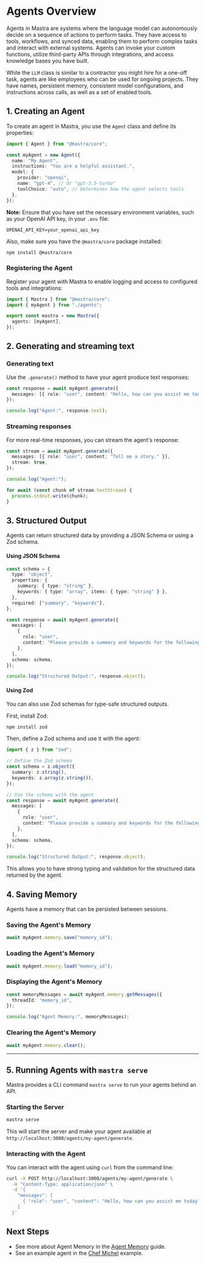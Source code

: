 # Agents Overview

Agents in Mastra are systems where the language model can autonomously decide on a sequence of actions to perform tasks. They have access to tools, workflows, and synced data, enabling them to perform complex tasks and interact with external systems. Agents can invoke your custom functions, utilize third-party APIs through integrations, and access knowledge bases you have built.

While the `LLM` class is similar to a contractor you might hire for a one-off task, agents are like employees who can be used for ongoing projects. They have names, persistent memory, consistent model configurations, and instructions across calls, as well as a set of enabled tools.

## 1. Creating an Agent

To create an agent in Mastra, you use the `Agent` class and define its properties:

```ts showLineNumbers filename="src/mastra/agents/index.ts" copy
import { Agent } from "@mastra/core";

const myAgent = new Agent({
  name: "My Agent",
  instructions: "You are a helpful assistant.",
  model: {
    provider: "openai",
    name: "gpt-4", // Or "gpt-3.5-turbo"
    toolChoice: "auto", // Determines how the agent selects tools
  },
});
```

**Note:** Ensure that you have set the necessary environment variables, such as your OpenAI API key, in your `.env` file:

```.env filename=".env" copy
OPENAI_API_KEY=your_openai_api_key
```

Also, make sure you have the `@mastra/core` package installed:

```bash npm2yarn copy
npm install @mastra/core
```

### Registering the Agent

Register your agent with Mastra to enable logging and access to configured tools and integrations:

```ts showLineNumbers filename="src/mastra/index.ts" lines={3, 8} copy
import { Mastra } from "@mastra/core";
import { myAgent } from "./agents";

export const mastra = new Mastra({
  agents: [myAgent],
});
```

## 2. Generating and streaming text

### Generating text

Use the `.generate()` method to have your agent produce text responses:

```ts showLineNumbers filename="src/mastra/index.ts" copy
const response = await myAgent.generate({
  messages: [{ role: "user", content: "Hello, how can you assist me today?" }],
});

console.log("Agent:", response.text);
```

### Streaming responses

For more real-time responses, you can stream the agent's response:

```ts showLineNumbers filename="src/mastra/index.ts" lines={6} copy
const stream = await myAgent.generate({
  messages: [{ role: "user", content: "Tell me a story." }],
  stream: true,
});

console.log("Agent:");

for await (const chunk of stream.textStream) {
  process.stdout.write(chunk);
}
```

## **3. Structured Output**

Agents can return structured data by providing a JSON Schema or using a Zod schema.

#### Using JSON Schema

```typescript
const schema = {
  type: "object",
  properties: {
    summary: { type: "string" },
    keywords: { type: "array", items: { type: "string" } },
  },
  required: ["summary", "keywords"],
};

const response = await myAgent.generate({
  messages: [
    {
      role: "user",
      content: "Please provide a summary and keywords for the following text: ...",
    },
  ],
  schema: schema,
});

console.log("Structured Output:", response.object);
```

#### Using Zod

You can also use Zod schemas for type-safe structured outputs.

First, install Zod:

```bash npm2yarn copy
npm install zod
```

Then, define a Zod schema and use it with the agent:

```ts showLineNumbers filename="src/mastra/index.ts" copy
import { z } from "zod";

// Define the Zod schema
const schema = z.object({
  summary: z.string(),
  keywords: z.array(z.string()),
});

// Use the schema with the agent
const response = await myAgent.generate({
  messages: [
    {
      role: "user",
      content: "Please provide a summary and keywords for the following text: ...",
    },
  ],
  schema: schema,
});

console.log("Structured Output:", response.object);
```

This allows you to have strong typing and validation for the structured data returned by the agent.

## **4. Saving Memory**

Agents have a memory that can be persisted between sessions.

### **Saving the Agent's Memory**

```typescript
await myAgent.memory.save("memory_id");
```

### **Loading the Agent's Memory**

```typescript
await myAgent.memory.load("memory_id");
```

### **Displaying the Agent's Memory**

```typescript
const memoryMessages = await myAgent.memory.getMessages({
  threadId: "memory_id",
});

console.log("Agent Memory:", memoryMessages);
```

### **Clearing the Agent's Memory**

```typescript
await myAgent.memory.clear();
```

---

## **5. Running Agents with `mastra serve`**

Mastra provides a CLI command `mastra serve` to run your agents behind an API.

### **Starting the Server**

```bash
mastra serve
```

This will start the server and make your agent available at `http://localhost:3000/agents/my-agent/generate`.

### **Interacting with the Agent**

You can interact with the agent using `curl` from the command line:

```bash
curl -X POST http://localhost:3000/agents/my-agent/generate \
  -H "Content-Type: application/json" \
  -d '{
    "messages": [
      { "role": "user", "content": "Hello, how can you assist me today?" }
    ]
  }'
```

## Next Steps

- See more about Agent Memory in the [Agent Memory](./01-agent-memory.mdx) guide.
- See an example agent in the [Chef Michel](./02-chef-michel.mdx) example.

